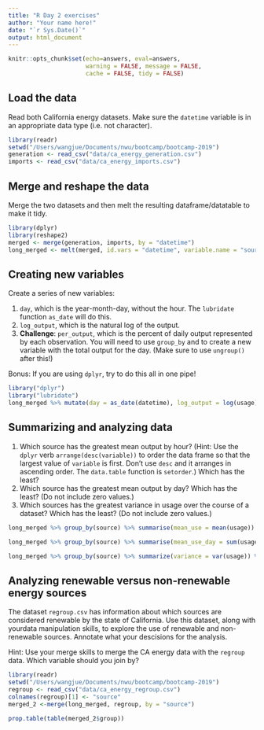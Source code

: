 ```yaml
---
title: "R Day 2 exercises"
author: "Your name here!"
date: "`r Sys.Date()`"
output: html_document
---
```


```r
knitr::opts_chunk$set(echo=answers, eval=answers,
                      warning = FALSE, message = FALSE,
                      cache = FALSE, tidy = FALSE)
```

<!-- BEFORE YOU START, REMEMBER TO RENAME THE .RMD FILE AND SAVE IT AS day2_exercises_LastNameFirstName.Rmd AND THEN REMOVE THIS INSTRUCTION -->

## Load the data

Read both California energy datasets. Make sure the `datetime` variable is in an appropriate data type (i.e. not character). 

```r
library(readr)
setwd("/Users/wangjue/Documents/nwu/bootcamp/bootcamp-2019")
generation <- read_csv("data/ca_energy_generation.csv")
imports <- read_csv("data/ca_energy_imports.csv")
```


## Merge and reshape the data

Merge the two datasets and then melt the resulting dataframe/datatable to make it tidy.

```r
library(dplyr)
library(reshape2)
merged <- merge(generation, imports, by = "datetime")
long_merged <- melt(merged, id.vars = "datetime", variable.name = "source", value.name = "usage")
```


## Creating new variables

Create a series of new variables: 

1. `day`, which is the year-month-day, without the hour. The `lubridate` function `as_date` will do this.
2. `log_output`, which is the natural log of the output.
3. **Challenge**: `per_output`, which is the percent of daily output represented by each observation. You will need to use `group_by` and to create a new variable with the total output for the day. (Make sure to use `ungroup()` after this!)

Bonus: If you are using `dplyr`, try to do this all in one pipe!

```r
library("dplyr")
library("lubridate")
long_merged %>% mutate(day = as_date(datetime), log_output = log(usage)) %>% group_by(day) %>% mutate(sum_output = sum(usage)) %>% ungroup() %>% mutate(per_output = usage / sum_output)
```


## Summarizing and analyzing data

1. Which source has the greatest mean output by hour? (Hint: Use the `dplyr` verb `arrange(desc(variable))` to order the data frame so that the largest value of `variable` is first. Don't use `desc` and it arranges in ascending order. The `data.table` function is `setorder`.) Which has the least?
2. Which source has the greatest mean output by day? Which has the least? (Do not include zero values.)
3. Which sources has the greatest variance in usage over the course of a dataset? Which has the least? (Do not include zero values.)

```r
long_merged %>% group_by(source) %>% summarise(mean_use = mean(usage)) %>% arrange(desc(mean_use))

long_merged %>% group_by(source) %>% summarise(mean_use_day = sum(usage) / length(unique(day(datetime)))) %>% arrange(desc(mean_use_day))

long_merged %>% group_by(source) %>% summarize(variance = var(usage)) %>% arrange(desc((variance)))
```


## Analyzing renewable versus non-renewable energy sources

The dataset `regroup.csv` has information about which sources are considered renewable by the state of California. Use this dataset, along with yourdata manipulation skills, to explore the use of renewable and non-renewable sources. Annotate what your descisions for the analysis.

Hint: Use your merge skills to merge the CA energy data with the `regroup` data. Which variable should you join by?

```r
library(readr)
setwd("/Users/wangjue/Documents/nwu/bootcamp/bootcamp-2019")
regroup <- read_csv("data/ca_energy_regroup.csv")
colnames(regroup)[1] <- "source"
merged_2 <-merge(long_merged, regroup, by = "source")

prop.table(table(merged_2$group))


```

